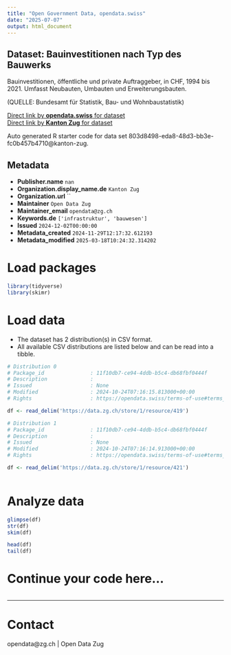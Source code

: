 ```yaml
---
title: "Open Government Data, opendata.swiss"
date: "2025-07-07"
output: html_document
---
```


## Dataset: Bauinvestitionen nach Typ des Bauwerks

Bauinvestitionen, öffentliche und private Auftraggeber, in CHF, 1994 bis 2021. 
Umfasst Neubauten, Umbauten und Erweiterungsbauten.

(QUELLE: Bundesamt für Statistik, Bau- und Wohnbaustatistik)

[Direct link by **opendata.swiss** for dataset](https://opendata.swiss/de/dataset/bauinvestitionen-nach-typ-des-bauwerks)<br>
[Direct link by **Kanton Zug** for dataset](https://www.zg.ch/behoerden/gesundheitsdirektion/statistikfachstelle/themen/09bau-und-wohnungswesen/bautaetigkeit-1)

Auto generated R starter code for data set 803d8498-eda8-48d3-bb3e-fc0b457b4710@kanton-zug.

## Metadata

- **Publisher.name** `nan`
- **Organization.display_name.de** `Kanton Zug`
- **Organization.url** ``
- **Maintainer** `Open Data Zug`
- **Maintainer_email** `opendata@zg.ch`
- **Keywords.de** `['infrastruktur', 'bauwesen']`
- **Issued** `2024-12-02T00:00:00`
- **Metadata_created** `2024-11-29T12:17:32.612193`
- **Metadata_modified** `2025-03-18T10:24:32.314202`


# Load packages

```r

library(tidyverse)
library(skimr)

```

# Load data

-   The dataset has 2 distribution(s) in CSV format.
-   All available CSV distributions are listed below and can be read into a tibble.

```r

# Distribution 0
# Package_id               : 11f10db7-ce94-4ddb-b5c4-db68fbf0444f
# Description              : 
# Issued                   : None
# Modified                 : 2024-10-24T07:16:15.813000+00:00
# Rights                   : https://opendata.swiss/terms-of-use#terms_by

df <- read_delim('https://data.zg.ch/store/1/resource/419')

# Distribution 1
# Package_id               : 11f10db7-ce94-4ddb-b5c4-db68fbf0444f
# Description              : 
# Issued                   : None
# Modified                 : 2024-10-24T07:16:14.913000+00:00
# Rights                   : https://opendata.swiss/terms-of-use#terms_by

df <- read_delim('https://data.zg.ch/store/1/resource/421')



```

# Analyze data

```r

glimpse(df)
str(df)
skim(df)

head(df)
tail(df)

```

# Continue your code here...

```r

```

------------------------------------------------------------------------

# Contact

opendata@zg.ch | Open Data Zug
